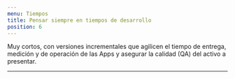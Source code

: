 ```yaml
---
menu: Tiempos
title: Pensar siempre en tiempos de desarrollo
position: 6
---
```

Muy cortos, con versiones incrementales que agilicen el tiempo de entrega, 
medición y de operación de las Apps y asegurar la calidad (QA) del activo a presentar.

---
